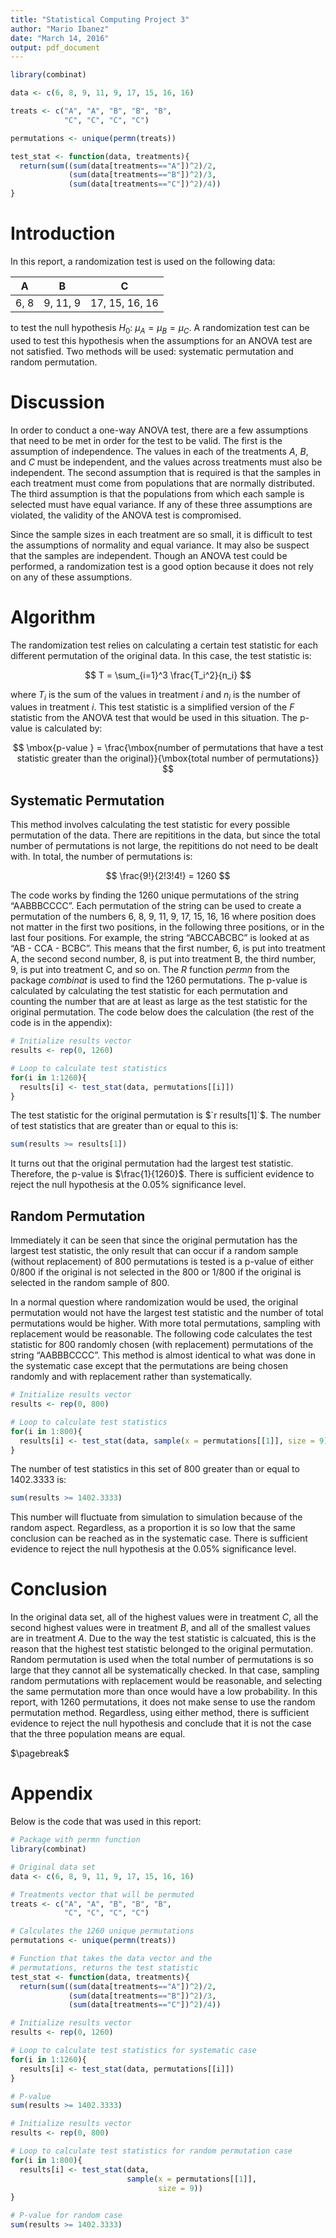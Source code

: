 ```yaml
---
title: "Statistical Computing Project 3"
author: "Mario Ibanez"
date: "March 14, 2016"
output: pdf_document
---
```


```r
library(combinat)

data <- c(6, 8, 9, 11, 9, 17, 15, 16, 16)

treats <- c("A", "A", "B", "B", "B",
            "C", "C", "C", "C")

permutations <- unique(permn(treats))

test_stat <- function(data, treatments){
  return(sum((sum(data[treatments=="A"])^2)/2, 
             (sum(data[treatments=="B"])^2)/3, 
             (sum(data[treatments=="C"])^2)/4))
}
```

# Introduction
In this report, a randomization test is used on the following data:

|A      |B           |C                 |
|:-----:|:----------:|:----------------:|
|6, 8   | 9, 11, 9   | 17, 15, 16, 16   |

to test the null hypothesis $H_0:$ $\mu_A = \mu_B = \mu_C$.  A randomization test can be used to test this hypothesis when the assumptions for an ANOVA test are not satisfied.  Two methods will be used: systematic permutation and random permutation.

# Discussion
In order to conduct a one-way ANOVA test, there are a few assumptions that need to be met in order for the test to be valid.  The first is the assumption of independence.  The values in each of the treatments *A*, *B*, and *C* must  be independent, and the values across treatments must also be independent.  The second assumption that is required is that the samples in each treatment must come from populations that are normally distributed.  The third assumption is that the populations from which each sample is selected must have equal variance.  If any of these three assumptions are violated, the validity of the ANOVA test is compromised.   

Since the sample sizes in each treatment are so small, it is difficult to test the assumptions of normality and equal variance.  It may also be suspect that the samples are independent.  Though an ANOVA test could be performed, a randomization test is a good option because it does not rely on any of these assumptions.

# Algorithm
The randomization test relies on calculating a certain test statistic for each different permutation of the original data.  In this case, the test statistic is:

$$
T = \sum_{i=1}^3 \frac{T_i^2}{n_i}
$$

where $T_i$ is the sum of the values in treatment *i* and $n_i$ is the number of values in treatment *i*.  This test statistic is a simplified version of the *F* statistic from the ANOVA test that would be used in this situation.  The p-value is calculated by:

$$
\mbox{p-value } = \frac{\mbox{number of permutations that have a test statistic greater than the original}}{\mbox{total number of permutations}}
$$

## Systematic Permutation
This method involves calculating the test statistic for every possible permutation of the data.  There are repititions in the data, but since the total number of permutations is not large, the repititions do not need to be dealt with.  In total, the number of permutations is:

$$
\frac{9!}{2!3!4!} = 1260
$$

The code works by finding the 1260 unique permutations of the string "AABBBCCCC".  Each permutation of the string can be used to create a permutation of the numbers 6, 8, 9, 11, 9, 17, 15, 16, 16 where position does not matter in the first two positions, in the following three positions, or in the last four positions.  For example, the string "ABCCABCBC" is looked at as "AB - CCA - BCBC".  This means that the first number, 6, is put into treatment A, the second second number, 8, is put into treatment B, the third number, 9, is put into treatment C, and so on.  The *R* function *permn* from the package *combinat* is used to find the 1260 permutations.  The p-value is calculated by calculating the test statistic for each permutation and counting the number that are at least as large as the test statistic for the original permutation.  The code below does the calculation (the rest of the code is in the appendix):

```r
# Initialize results vector
results <- rep(0, 1260)

# Loop to calculate test statistics
for(i in 1:1260){
  results[i] <- test_stat(data, permutations[[i]])
}
```

The test statistic for the original permutation is $`r results[1]`$.  The number of test statistics that are greater than or equal to this is:

```r
sum(results >= results[1])
```

It turns out that the original permutation had the largest test statistic.  Therefore, the p-value is $\frac{1}{1260}$.  There is sufficient evidence to reject the null hypothesis at the 0.05% significance level.

## Random Permutation
Immediately it can be seen that since the original permutation has the largest test statistic, the only result that can occur if a random sample (without replacement) of 800 permutations is tested is a p-value of either $0/800$ if the original is not selected in the 800 or $1/800$ if the original is selected in the random sample of 800.  

In a normal question where randomization would be used, the original permutation would not have the largest test statistic and the number of total permutations would be higher.  With more total permutations, sampling with replacement would be reasonable.  The following code calculates the test statistic for 800 randomly chosen (with replacement) permutations of the string "AABBBCCCC".  This method is almost identical to what was done in the systematic case except that the permutations are being chosen randomly and with replacement rather than systematically.

```r
# Initialize results vector
results <- rep(0, 800)

# Loop to calculate test statistics
for(i in 1:800){
  results[i] <- test_stat(data, sample(x = permutations[[1]], size = 9))
}
```

The number of test statistics in this set of 800 greater than or equal to 1402.3333 is:

```r
sum(results >= 1402.3333)
```

This number will fluctuate from simulation to simulation because of the random aspect.  Regardless, as a proportion it is so low that the same conclusion can be reached as in the systematic case.  There is sufficient evidence to reject the null hypothesis at the 0.05% significance level.


# Conclusion
In the original data set, all of the highest values were in treatment *C*, all the second highest values were in treatment *B*, and all of the smallest values are in treatment *A*.  Due to the way the test statistic is calcuated, this is the reason that the highest test statistic belonged to the original permutation.  Random permutation is used when the total number of permutations is so large that they cannot all be systematically checked.  In that case, sampling random permutations with replacement would be reasonable, and selecting the same permutation more than once would have a low probability.  In this report, with 1260 permutations, it does not make sense to use the random permutation method.  Regardless, using either method, there is sufficient evidence to reject the null hypothesis and conclude that it is not the case that the three population means are equal.

$\pagebreak$

# Appendix
Below is the code that was used in this report:

```r
# Package with permn function
library(combinat)

# Original data set
data <- c(6, 8, 9, 11, 9, 17, 15, 16, 16)

# Treatments vector that will be permuted
treats <- c("A", "A", "B", "B", "B",
            "C", "C", "C", "C")

# Calculates the 1260 unique permutations
permutations <- unique(permn(treats))

# Function that takes the data vector and the 
# permutations, returns the test statistic
test_stat <- function(data, treatments){
  return(sum((sum(data[treatments=="A"])^2)/2, 
             (sum(data[treatments=="B"])^2)/3, 
             (sum(data[treatments=="C"])^2)/4))

# Initialize results vector
results <- rep(0, 1260)

# Loop to calculate test statistics for systematic case
for(i in 1:1260){
  results[i] <- test_stat(data, permutations[[i]])
}

# P-value
sum(results >= 1402.3333)

# Initialize results vector
results <- rep(0, 800)

# Loop to calculate test statistics for random permutation case
for(i in 1:800){
  results[i] <- test_stat(data, 
                          sample(x = permutations[[1]], 
                                 size = 9))
}

# P-value for random case
sum(results >= 1402.3333)
```



